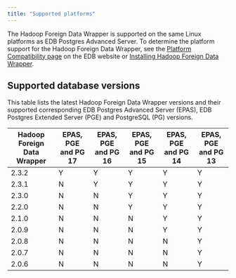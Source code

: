 ```yaml
---
title: "Supported platforms"
---
```


The Hadoop Foreign Data Wrapper is supported on the same Linux platforms as EDB Postgres Advanced Server. To determine the platform support for the Hadoop Foreign Data Wrapper, see the [Platform Compatibility page](https://www.enterprisedb.com/platform-compatibility#epas) on the EDB website or [Installing Hadoop Foreign Data Wrapper](./installing).

## Supported database versions

This table lists the latest Hadoop Foreign Data Wrapper versions and their supported corresponding EDB Postgres Advanced Server (EPAS), EDB Postgres Extended Server (PGE) and PostgreSQL (PG) versions. 

| Hadoop Foreign Data Wrapper | EPAS, PGE and PG 17 | EPAS, PGE and PG 16 | EPAS, PGE and PG 15 | EPAS, PGE and PG 14 | EPAS, PGE and PG 13 |
|-----------------------------|---------------------|---------------------|---------------------|---------------------|---------------------|
| 2.3.2                       | Y                   | Y                   | Y                   | Y                   | Y                   |
| 2.3.1                       | N                   | Y                   | Y                   | Y                   | Y                   |
| 2.3.0                       | N                   | N                   | Y                   | Y                   | Y                   |
| 2.2.0                       | N                   | N                   | Y                   | Y                   | Y                   |
| 2.1.0                       | N                   | N                   | N                   | Y                   | Y                   |
| 2.0.9                       | N                   | N                   | N                   | Y                   | Y                   |
| 2.0.8                       | N                   | N                   | N                   | N                   | Y                   |
| 2.0.7                       | N                   | N                   | N                   | N                   | Y                   |
| 2.0.6                       | N                   | N                   | N                   | N                   | Y                   |
